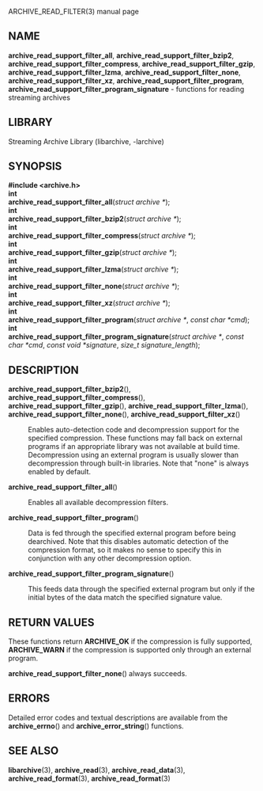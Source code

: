 ARCHIVE_READ_FILTER(3) manual page 
== NAME == 
'''archive_read_support_filter_all''', 
'''archive_read_support_filter_bzip2''', 
'''archive_read_support_filter_compress''', 
'''archive_read_support_filter_gzip''', 
'''archive_read_support_filter_lzma''', 
'''archive_read_support_filter_none''', 
'''archive_read_support_filter_xz''', 
'''archive_read_support_filter_program''', 
'''archive_read_support_filter_program_signature''' 
- functions for reading streaming archives 
== LIBRARY == 
Streaming Archive Library (libarchive, -larchive) 
== SYNOPSIS == 
'''<nowiki>#include <archive.h></nowiki>''' 
<br> 
'''int''' 
<br> 
'''archive_read_support_filter_all'''(''struct archive *''); 
<br> 
'''int''' 
<br> 
'''archive_read_support_filter_bzip2'''(''struct archive *''); 
<br> 
'''int''' 
<br> 
'''archive_read_support_filter_compress'''(''struct archive *''); 
<br> 
'''int''' 
<br> 
'''archive_read_support_filter_gzip'''(''struct archive *''); 
<br> 
'''int''' 
<br> 
'''archive_read_support_filter_lzma'''(''struct archive *''); 
<br> 
'''int''' 
<br> 
'''archive_read_support_filter_none'''(''struct archive *''); 
<br> 
'''int''' 
<br> 
'''archive_read_support_filter_xz'''(''struct archive *''); 
<br> 
'''int''' 
<br> 
'''archive_read_support_filter_program'''(''struct archive *'', ''const char *cmd''); 
<br> 
'''int''' 
<br> 
'''archive_read_support_filter_program_signature'''(''struct archive *'', ''const char *cmd'', ''const void *signature'', ''size_t signature_length''); 
== DESCRIPTION == 
<dl> 
<dt> 
'''archive_read_support_filter_bzip2'''(), 
'''archive_read_support_filter_compress'''(), 
'''archive_read_support_filter_gzip'''(), 
'''archive_read_support_filter_lzma'''(), 
'''archive_read_support_filter_none'''(), 
'''archive_read_support_filter_xz'''() 
</dt> <dd> 
Enables auto-detection code and decompression support for the 
specified compression. 
These functions may fall back on external programs if an appropriate 
library was not available at build time. 
Decompression using an external program is usually slower than 
decompression through built-in libraries. 
Note that 
"none" 
is always enabled by default. 
</dd><dt>'''archive_read_support_filter_all'''()</dt><dd> 
Enables all available decompression filters. 
</dd><dt>'''archive_read_support_filter_program'''()</dt><dd> 
Data is fed through the specified external program before being dearchived. 
Note that this disables automatic detection of the compression format, 
so it makes no sense to specify this in conjunction with any other 
decompression option. 
</dd><dt>'''archive_read_support_filter_program_signature'''()</dt><dd> 
This feeds data through the specified external program 
but only if the initial bytes of the data match the specified 
signature value. 
</dd></dl> 
== RETURN VALUES == 
These functions return 
'''ARCHIVE_OK''' 
if the compression is fully supported, 
'''ARCHIVE_WARN''' 
if the compression is supported only through an external program. 

'''archive_read_support_filter_none'''() 
always succeeds. 
== ERRORS == 
Detailed error codes and textual descriptions are available from the 
'''archive_errno'''() 
and 
'''archive_error_string'''() 
functions. 
== SEE ALSO == 
'''libarchive'''(3), 
'''archive_read'''(3), 
'''archive_read_data'''(3), 
'''archive_read_format'''(3), 
'''archive_read_format'''(3) 
